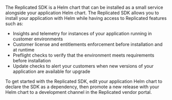 The Replicated SDK is a Helm chart that can be installed as a small service alongside your application Helm chart. The Replicated SDK allows you to install your application with Helm while having access to Replicated features such as:

* Insights and telemetry for instances of your application running in customer environments 
* Customer license and entitlements enforcement before installation and at runtime 
* Preflight checks to verify that the environment meets requirements before installation 
* Update checks to alert your customers when new versions of your application are available for upgrade

To get started with the Replicated SDK, edit your application Helm chart to declare the SDK as a dependency, then promote a new release with your Helm chart to a development channel in the Replicated vendor portal.
